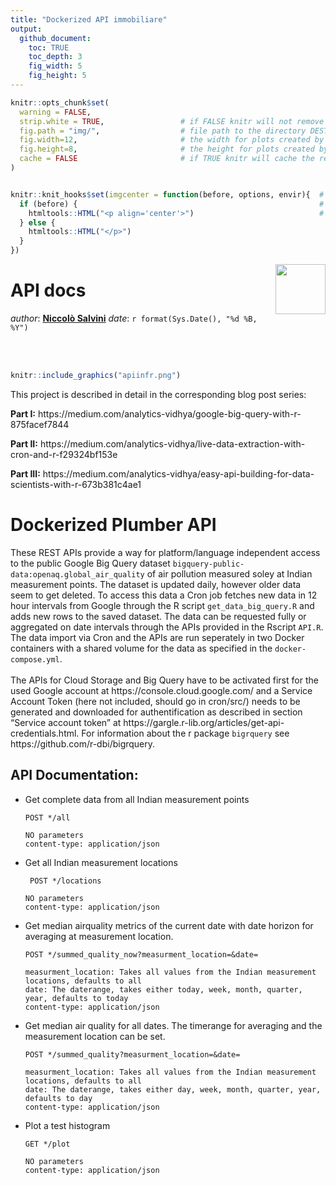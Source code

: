 ```yaml
---
title: "Dockerized API immobiliare"
output: 
  github_document:
    toc: TRUE
    toc_depth: 3
    fig_width: 5
    fig_height: 5
---
```


<!-- README.md is generated from README.Rmd. Please edit that file -->




```r
knitr::opts_chunk$set(
  warning = FALSE,  
  strip.white = TRUE,                 # if FALSE knitr will not remove white spaces at the beg or end
  fig.path = "img/",                  # file path to the directory DESTINATION where knitr shall store the
  fig.width=12,                       # the width for plots created by code chunk
  fig.height=8,                       # the height for plots created by code chunk
  cache = FALSE                       # if TRUE knitr will cache the results to reuse in future knits
)


knitr::knit_hooks$set(imgcenter = function(before, options, envir){  # to center image 
  if (before) {                                                      # add imgcenter = TRUE
    htmltools::HTML("<p align='center'>")                            # to the chunk options
  } else {
    htmltools::HTML("</p>")
  }
})
```



<img src="logo.png" align="right" height="80" />
 
# API docs

_author_: **[Niccolò Salvini](https://niccolosalvini.netlify.app/)**
_date_: `r format(Sys.Date(), "%d %B, %Y")`


<br> <br> 


```r
knitr::include_graphics("apiinfr.png") 
```

This project is described in detail in the corresponding blog post series:
  
**Part I:** https://medium.com/analytics-vidhya/google-big-query-with-r-875facef7844 <p>
**Part II:** https://medium.com/analytics-vidhya/live-data-extraction-with-cron-and-r-f29324bf153e <p>
**Part III:** https://medium.com/analytics-vidhya/easy-api-building-for-data-scientists-with-r-673b381c4ae1


# Dockerized Plumber API

These REST APIs provide a way for platform/language independent access to the public Google Big Query dataset  `bigquery-public-data:openaq.global_air_quality` of air pollution measured soley at Indian measurement points. The dataset is updated daily, however older data seem to get deleted. To access this data a Cron job fetches new data in 12 hour intervals from Google through the R script `get_data_big_query.R` and adds new rows to the saved dataset. The data can be requested fully or aggregated on date intervals through the APIs provided in the Rscript `API.R`. The data import via Cron and the APIs are run seperately in two Docker containers with a shared volume for the data as specified in the `docker-compose.yml`.<br><br> The APIs for Cloud Storage and Big Query have to be activated first for the used Google account at https://console.cloud.google.com/ and a Service Account Token (here not included, should go in cron/src/) needs to be generated and downloaded for authentification as described in section "Service account token" at https://gargle.r-lib.org/articles/get-api-credentials.html. For information about the r package `bigrquery`  see https://github.com/r-dbi/bigrquery. 


## API Documentation:  

- Get complete data from all Indian measurement points   

      POST */all

      NO parameters
      content-type: application/json 

- Get all Indian measurement locations 

       POST */locations

      NO parameters
      content-type: application/json  

- Get median airquality metrics of the current date with date horizon for averaging at measurement location.

      POST */summed_quality_now?measurment_location=&date=

      measurment_location: Takes all values from the Indian measurement locations, defaults to all
      date: The daterange, takes either today, week, month, quarter, year, defaults to today
      content-type: application/json   
      

- Get median air quality for all dates. The timerange for averaging and the measurement location can be set. 

      POST */summed_quality?measurment_location=&date=

      measurment_location: Takes all values from the Indian measurement locations, defaults to all
      date: The daterange, takes either day, week, month, quarter, year, defaults to day
      content-type: application/json  



- Plot a test histogram

      GET */plot

      NO parameters
      content-type: application/json  

